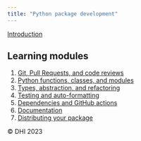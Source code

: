 ```yaml
---
title: "Python package development"
---
```


[Introduction](00_introduction.qmd)

## Learning modules
1. [Git, Pull Requests, and code reviews](01_version_control.qmd)
2. [Python functions, classes, and modules](02_function_classes.qmd)
3. [Types, abstraction, and refactoring](03_types_protocols.qmd)
4. [Testing and auto-formatting](04_testing.qmd)
5. [Dependencies and GitHub actions](05_dependencies_ci.qmd)
6. [Documentation](06_documentation.qmd)
7. [Distributing your package](07_packaging.qmd)

©️ DHI 2023
